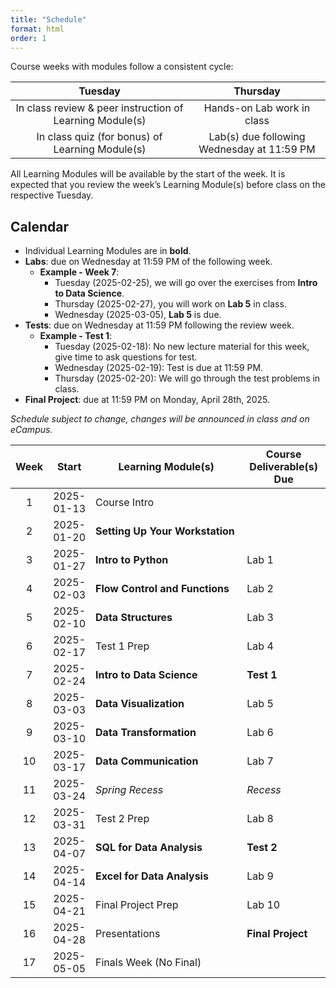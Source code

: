 ```yaml
---
title: "Schedule"
format: html
order: 1
---
```


Course weeks with modules follow a consistent cycle:

| Tuesday                                                  | Thursday                                   |
|:--------------------------------------------------------:|:------------------------------------------:|
| In class review & peer instruction of Learning Module(s) | Hands-on Lab work in class                 |
| In class quiz (for bonus) of Learning Module(s)          | Lab(s) due following Wednesday at 11:59 PM |

::: {.callout-tip}
All Learning Modules will be available by the start of the week. It is expected that you review the week's Learning Module(s) before class on the respective Tuesday.
:::

## Calendar

- Individual Learning Modules are in **bold**.
- **Labs**: due on Wednesday at 11:59 PM of the following week.
  - **Example - Week 7**:
    - Tuesday (2025-02-25), we will go over the exercises from **Intro to Data Science**.
    - Thursday (2025-02-27), you will work on **Lab 5** in class.
    - Wednesday (2025-03-05), **Lab 5** is due.
- **Tests**: due on Wednesday at 11:59 PM following the review week.
  - **Example - Test 1**:
    - Tuesday (2025-02-18): No new lecture material for this week, give time to ask questions for test.
    - Wednesday (2025-02-19): Test is due at 11:59 PM.
    - Thursday (2025-02-20): We will go through the test problems in class.
- **Final Project**: due at 11:59 PM on Monday, April 28th, 2025.

*Schedule subject to change, changes will be announced in class and on eCampus.*

::: {.column-body-outset}
| Week | Start      | Learning Module(s)                                   | Course Deliverable(s) Due |
|:----:|:----------:|------------------------------------------------------|---------------------------|
| 1    | 2025-01-13 | Course Intro                                         |                           |
| 2    | 2025-01-20 | **Setting Up Your Workstation**                      |                           |
| 3    | 2025-01-27 | **Intro to Python**                                  | Lab 1                     |
| 4    | 2025-02-03 | **Flow Control and Functions**                       | Lab 2                     |
| 5    | 2025-02-10 | **Data Structures**                                  | Lab 3                     |
| 6    | 2025-02-17 | Test 1 Prep                                          | Lab 4                     |
| 7    | 2025-02-24 | **Intro to Data Science**                            | **Test 1**                |
| 8    | 2025-03-03 | **Data Visualization**                               | Lab 5                     |
| 9    | 2025-03-10 | **Data Transformation**                              | Lab 6                     |
| 10   | 2025-03-17 | **Data Communication**                               | Lab 7                     |
| 11   | 2025-03-24 | *Spring Recess*                                      | *Recess*                  |
| 12   | 2025-03-31 | Test 2 Prep                                          | Lab 8                     |
| 13   | 2025-04-07 | **SQL for Data Analysis**                            | **Test 2**                |
| 14   | 2025-04-14 | **Excel for Data Analysis**                          | Lab 9                     |
| 15   | 2025-04-21 | Final Project Prep                                   | Lab 10                    |
| 16   | 2025-04-28 | Presentations                                        | **Final Project**         |
| 17   | 2025-05-05 | Finals Week (No Final)                               |                           |
:::
